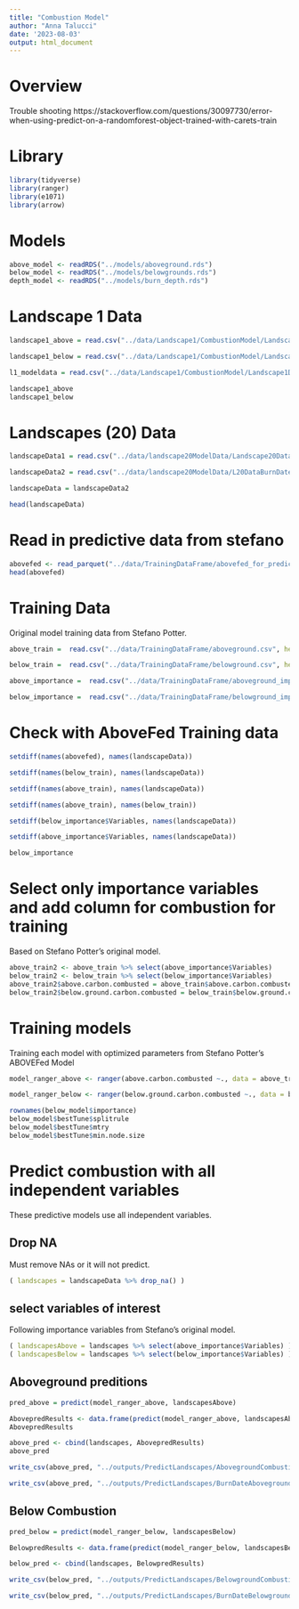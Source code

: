 ```yaml
---
title: "Combustion Model"
author: "Anna Talucci"
date: '2023-08-03'
output: html_document
---
```


# Overview

Trouble shooting
https://stackoverflow.com/questions/30097730/error-when-using-predict-on-a-randomforest-object-trained-with-carets-train

# Library
```r
library(tidyverse)
library(ranger)
library(e1071)
library(arrow)
```
# Models
```r
above_model <- readRDS("../models/aboveground.rds")
below_model <- readRDS("../models/belowgrounds.rds")
depth_model <- readRDS("../models/burn_depth.rds")
```



# Landscape 1 Data

```r
landscape1_above = read.csv("../data/Landscape1/CombustionModel/Landscape1DataForCombustionModelABOVE.csv")
```

```r
landscape1_below = read.csv("../data/Landscape1/CombustionModel/Landscape1DataForCombustionModelBELOW.csv")
```

```r
l1_modeldata = read.csv("../data/Landscape1/CombustionModel/Landscape1DataForCombustionModel.csv")
```
```r
landscape1_above
landscape1_below
```

# Landscapes (20) Data

```r
landscapeData1 = read.csv("../data/landscape20ModelData/Landscape20DataCombustionModel.csv")
```
```r
landscapeData2 = read.csv("../data/landscape20ModelData/L20DataBurnDateCombustionModel.csv")
```

```r
landscapeData = landscapeData2
```

```r
head(landscapeData)
```

# Read in predictive data from stefano

```r
abovefed <- read_parquet("../data/TrainingDataFrame/abovefed_for_predict.parquet")
head(abovefed)
```

# Training Data

Original model training data from Stefano Potter. 

```r
above_train =  read.csv("../data/TrainingDataFrame/aboveground.csv", header=TRUE, sep = ",", strip.white = TRUE)
```

```r
below_train =  read.csv("../data/TrainingDataFrame/belowground.csv", header=TRUE, sep = ",", strip.white = TRUE)
```

```r
above_importance =  read.csv("../data/TrainingDataFrame/aboveground_importance.csv", header=TRUE, sep = ",", strip.white = TRUE)
```

```r
below_importance =  read.csv("../data/TrainingDataFrame/belowground_importance.csv", header=TRUE, sep = ",", strip.white = TRUE)
```

# Check with AboveFed Training data

```r
setdiff(names(abovefed), names(landscapeData))
```

```r
setdiff(names(below_train), names(landscapeData))
```

```r
setdiff(names(above_train), names(landscapeData))
```

```r
setdiff(names(above_train), names(below_train))
```
```r
setdiff(below_importance$Variables, names(landscapeData))
```

```r
setdiff(above_importance$Variables, names(landscapeData))
```

```r
below_importance
```

# Select only importance variables and add column for combustion for training

Based on Stefano Potter's original model.

```r
above_train2 <- above_train %>% select(above_importance$Variables)
below_train2 <- below_train %>% select(below_importance$Variables)
above_train2$above.carbon.combusted = above_train$above.carbon.combusted
below_train2$below.ground.carbon.combusted = below_train$below.ground.carbon.combusted
```


# Training models 

Training each model with optimized parameters from Stefano Potter's ABOVEFed Model

```r
model_ranger_above <- ranger(above.carbon.combusted ~., data = above_train2, mtry = above_model$bestTune$mtry, splitrule = above_model$bestTune$splitrule, min.node.size = above_model$bestTune$min.node.size)
```

```r
model_ranger_below <- ranger(below.ground.carbon.combusted ~., data = below_train2, mtry = below_model$bestTune$mtry, splitrule = below_model$bestTune$splitrule, min.node.size = below_model$bestTune$min.node.size)
```

```r
rownames(below_model$importance)
below_model$bestTune$splitrule
below_model$bestTune$mtry
below_model$bestTune$min.node.size
```



# Predict combustion with all independent variables

These predictive models use all independent variables.

## Drop NA

Must remove NAs or it will not predict. 

```r
( landscapes = landscapeData %>% drop_na() )
```
## select variables of interest

Following importance variables from Stefano's original model. 

```r
( landscapesAbove = landscapes %>% select(above_importance$Variables) )
( landscapesBelow = landscapes %>% select(below_importance$Variables) )
```

## Aboveground preditions 

```r
pred_above = predict(model_ranger_above, landscapesAbove)
```

```r
AbovepredResults <- data.frame(predict(model_ranger_above, landscapesAbove))
AbovepredResults
```

```r
above_pred <- cbind(landscapes, AbovepredResults)
above_pred
```

```r
write_csv(above_pred, "../outputs/PredictLandscapes/AbovegroundCombustion.csv")
```

```r
write_csv(above_pred, "../outputs/PredictLandscapes/BurnDateAbovegroundCombustion.csv")
```

## Below Combustion
 
```r
pred_below = predict(model_ranger_below, landscapesBelow)
```

```r
BelowpredResults <- data.frame(predict(model_ranger_below, landscapesBelow))

```

```r
below_pred <- cbind(landscapes, BelowpredResults)
```

```r
write_csv(below_pred, "../outputs/PredictLandscapes/BelowgroundCombustion.csv")
```

```r
write_csv(below_pred, "../outputs/PredictLandscapes/BurnDateBelowgroundCombustion.csv")
```
